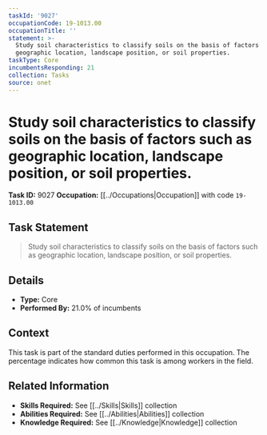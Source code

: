 ```yaml
---
taskId: '9027'
occupationCode: 19-1013.00
occupationTitle: ''
statement: >-
  Study soil characteristics to classify soils on the basis of factors such as
  geographic location, landscape position, or soil properties.
taskType: Core
incumbentsResponding: 21
collection: Tasks
source: onet
---
```

# Study soil characteristics to classify soils on the basis of factors such as geographic location, landscape position, or soil properties.

**Task ID:** 9027
**Occupation:** [[../Occupations|Occupation]] with code `19-1013.00`

## Task Statement

> Study soil characteristics to classify soils on the basis of factors such as geographic location, landscape position, or soil properties.

## Details

- **Type:** Core
- **Performed By:** 21.0% of incumbents

## Context

This task is part of the standard duties performed in this occupation. The percentage indicates how common this task is among workers in the field.

## Related Information

- **Skills Required:** See [[../Skills|Skills]] collection
- **Abilities Required:** See [[../Abilities|Abilities]] collection
- **Knowledge Required:** See [[../Knowledge|Knowledge]] collection
